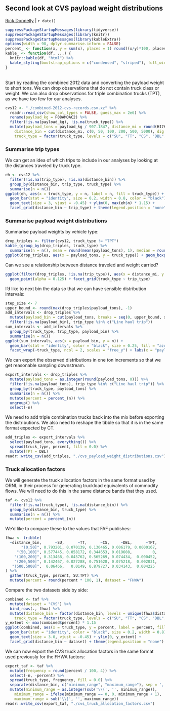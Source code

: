 ## Second look at CVS payload weight distributions
[Rick Donnelly](mailto:rick.donnelly@gmail.com) | `r date()`
```r
suppressPackageStartupMessages(library(tidyverse))
suppressPackageStartupMessages(library(knitr))
suppressPackageStartupMessages(library(kableExtra))
options(width = 98, dplyr.summarise.inform = FALSE)
percent_ <- function(x, y = sum(x), places = 1) round((x/y)*100, places)
kable_ <- function(df, ...) {
  knitr::kable(df, "html") %>%
  kable_styling(bootstrap_options = c("condensed", "striped"), full_width = FALSE, font_size = 13)
}
```

<br>
Start by reading the combined 2012 data and converting the payload weight to short tons. We can drop observations that do not contain truck class or weight. We can also drop observations for triple combination trucks (TPT), as we have too few for our analyses.
```r
cvs12 <- "./combined-2012-cvs-records.csv.xz" %>%
  readr::read_csv(show_col_types = FALSE, guess_max = 2e6) %>%
  rename(payload_kg = F08AMOAC2) %>%
  filter(!is.na(payload_kg), !is.na(truck_type)) %>%
  mutate(payload_tons = payload_kg / 907.1847, distance_mi = round(H17KMTOT * 0.621371, 0),
    distance_bin = cut(distance_mi, c(0, 50, 100, 200, 500, 5000), dig.lab = 5),
    truck_type = factor(truck_type, levels = c("SU", "TT", "CS", "DBL", "TPT")))
```

### Summarise trip types

We can get an idea of which trips to include in our analyses by looking at the distances traveled by truck type.
```r
eh <- cvs12 %>%
  filter(!is.na(trip_type), !is.na(distance_bin)) %>%
  group_by(distance_bin, trip_type, truck_type) %>%
  summarise(n = n())
ggplot(eh, aes(x = truck_type, y = n, label = n, fill = truck_type)) +
  geom_bar(stat = "identity", size = 0.2, width = 0.8, color = "black") +
  geom_text(size = 3, vjust = -0.45) + ylim(0, max(eh$n) * 1.15) +
  facet_grid(distance_bin ~ trip_type) + theme(legend.position = "none")
```

### Summarise payload weight distributions

Summarise payload weights by vehicle type:
```r
drop_triples <- filter(cvs12, truck_type != "TPT")
kable_(group_by(drop_triples, truck_type) %>%
  summarise(n = n(), mean = round(mean(payload_tons), 1), median = round(median(payload_tons), 1)))
ggplot(drop_triples, aes(x = payload_tons, y = truck_type)) + geom_boxplot()
```

Can we see a relationship between distance traveled and weight carried?
```r
ggplot(filter(drop_triples, !is.na(trip_type)), aes(x = distance_mi, y = payload_tons)) +
  geom_point(alpha = 0.125) + facet_grid(truck_type ~ trip_type)
```

I'd like to next bin the data so that we can have sensible distribution intervals:
```r
step_size <- 7
upper_bound <- round(max(drop_triples$payload_tons), -1)
add_intervals <- drop_triples %>%
  mutate(payload_bin = cut(payload_tons, breaks = seq(0, upper_bound, step_size))) %>%
  filter(!is.na(payload_bin), trip_type %in% c("Line haul trip"))
sum_intervals <- add_intervals %>%
  group_by(truck_type, trip_type, payload_bin) %>%
  summarise(n = n())
ggplot(sum_intervals, aes(x = payload_bin, y = n)) +
  geom_bar(stat = "identity", color = "black", size = 0.25, fill = "azure", width = 0.85) +
  facet_wrap(~truck_type, ncol = 2, scales = "free_y") + labs(x = "payload (tons)", y = "observations")
```

We can export the observed distributions in one ton increments so that we get reasonable sampling downstream.
```r
export_intervals <- drop_triples %>%
  mutate(payload_tons = as.integer(round(payload_tons, 0))) %>%
  filter(!is.na(payload_tons), trip_type %in% c("Line haul trip")) %>%
  group_by(truck_type, payload_tons) %>%
  summarise(n = n()) %>%
  mutate(percent = percent_(n)) %>%
  ungroup() %>%
  select(-n)
```

We need to add triple combination trucks back into the mix before exporting the distributions. We also need to reshape the tibble so that it is in the same format expected by CT.
```r
add_triples <- export_intervals %>%
  select(payload_tons, everything()) %>%
  spread(truck_type, percent, fill = 0.0) %>%
  mutate(TPT = DBL)
readr::write_csv(add_triples, "./cvs_payload_weight_distributions.csv")
```

### Truck allocation factors

We will generate the truck allocation factors in the same format used by ORNL in their process for generating truckload equivalents of commodity flows. We will need to do this in the same distance bands that they used.
```r
taf <- cvs12 %>%
  filter(!is.na(truck_type), !is.na(distance_bin)) %>%
  group_by(distance_bin, truck_type) %>%
  summarise(n = n()) %>%
  mutate(percent = percent_(n))
```

We'd like to compare these to the values that FAF publishes:
```r
fhwa <- tribble(
  ~distance_bin,      ~SU,      ~TT,      ~CS,     ~DBL,      ~TPT,
       "(0,50]", 0.793201, 0.070139, 0.130465, 0.006179, 0.0000167,
     "(50,100]", 0.577445, 0.058172, 0.344653, 0.019608,         0,
    "(100,200]", 0.313468, 0.045762, 0.565269, 0.074434,  0.000452,
    "(200,500]", 0.142467, 0.027288, 0.751628, 0.075218,  0.002031,
   "(500,5000]",  0.06466,   0.0149, 0.879727, 0.034143,  0.004225
) %>%
  gather(truck_type, percent, SU:TPT) %>%
  mutate(percent = round(percent * 100, 1), dataset = "FHWA")
```

Compare the two datasets side by side:
```r
combined <- taf %>%
  mutate(dataset = "CVS") %>%
  bind_rows(., fhwa) %>%
  mutate(distance_bin = factor(distance_bin, levels = unique(fhwa$distance_bin)),
    truck_type = factor(truck_type, levels = c("SU", "TT", "CS", "DBL", "TPT")))
y_extent <- max(combined$percent) * 1.15
ggplot(combined, aes(x = truck_type, y = percent, label = percent, fill = truck_type)) +
  geom_bar(stat = "identity", color = "black", size = 0.2, width = 0.8) +
  geom_text(size = 3.0, vjust = -0.45) + ylim(0, y_extent) +
  facet_grid(distance_bin ~ dataset) + theme(legend.position = "none")
```

We can now export the CVS truck allocation factors in the same format used previously for the FHWA factors:
```r
export_taf <- taf %>%
  mutate(frequency = round(percent / 100, 4)) %>%
  select(-n, -percent) %>%
  spread(truck_type, frequency, fill = 0.0) %>%
  separate(distance_bin, c("minimum_range", "maximum_range"), sep = ',') %>%
  mutate(minimum_range = as.integer(sub('\\(', '', minimum_range)),
    minimum_range = ifelse(minimum_range == 0, 0, minimum_range + 1),
    maximum_range = sub('\\]', '', maximum_range))
readr::write_csv(export_taf, "./cvs_truck_allocation_factors.csv")
```
